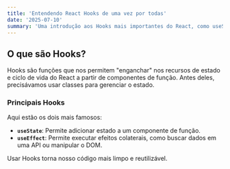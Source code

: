 ```yaml
---
title: 'Entendendo React Hooks de uma vez por todas'
date: '2025-07-10'
summary: 'Uma introdução aos Hooks mais importantes do React, como useState e useEffect, e por que eles revolucionaram a forma como escrevemos componentes.'
---
```


## O que são Hooks?

Hooks são funções que nos permitem "enganchar" nos recursos de estado e ciclo de vida do React a partir de componentes de função. Antes deles, precisávamos usar classes para gerenciar o estado.

### Principais Hooks

Aqui estão os dois mais famosos:

* **`useState`**: Permite adicionar estado a um componente de função.
* **`useEffect`**: Permite executar efeitos colaterais, como buscar dados em uma API ou manipular o DOM.

Usar Hooks torna nosso código mais limpo e reutilizável.
